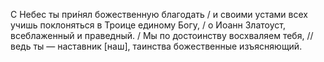 С Небес ты при́нял божественную благодать / и своими устами всех учишь поклоняться в Троице единому Богу, / о Иоанн Златоуст, всеблаженный и праведный. / Мы по достоинству восхваляем тебя, // ведь ты — наставник <R>[</R>наш<R>]</R>, таинства божественные изъясняющий.
